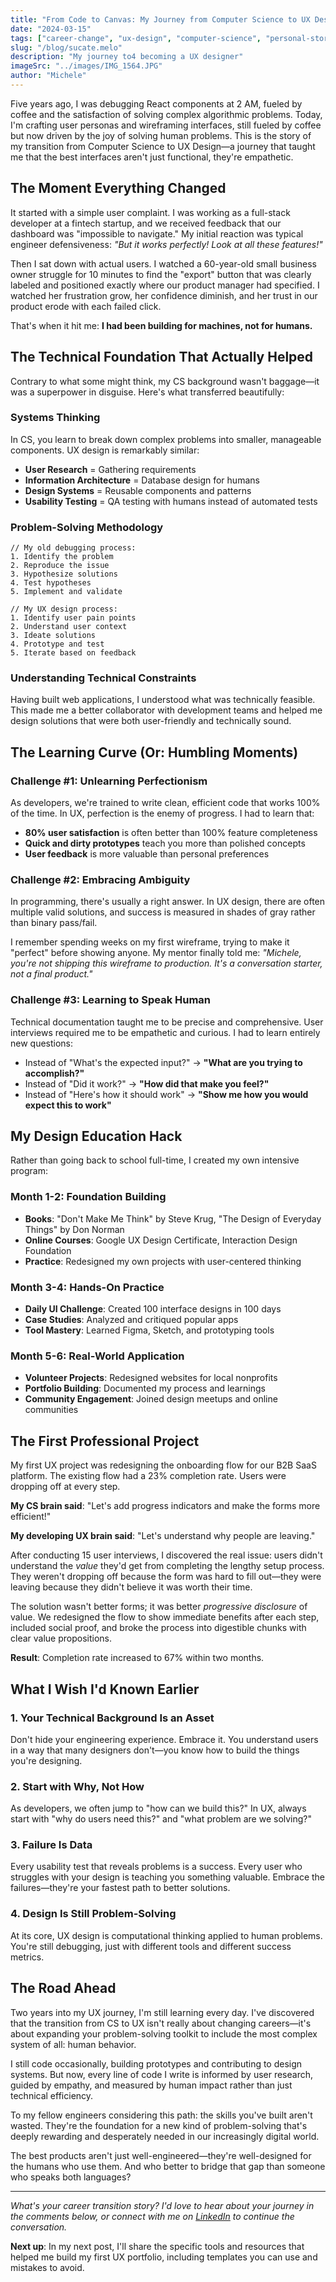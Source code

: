 ```yaml
---
title: "From Code to Canvas: My Journey from Computer Science to UX Design"
date: "2024-03-15"
tags: ["career-change", "ux-design", "computer-science", "personal-story"]
slug: "/blog/sucate.melo"
description: "My journey to4 becoming a UX designer"
imageSrc: "../images/IMG_1564.JPG"
author: "Michele"
---
```



Five years ago, I was debugging React components at 2 AM, fueled by coffee and the satisfaction of solving complex algorithmic problems. Today, I'm crafting user personas and wireframing interfaces, still fueled by coffee but now driven by the joy of solving human problems. This is the story of my transition from Computer Science to UX Design—a journey that taught me that the best interfaces aren't just functional, they're empathetic.

## The Moment Everything Changed

It started with a simple user complaint. I was working as a full-stack developer at a fintech startup, and we received feedback that our dashboard was "impossible to navigate." My initial reaction was typical engineer defensiveness: _"But it works perfectly! Look at all these features!"_

<StaticImage
  src="../images/old-dashboard-mockup.png"
  alt="Screenshot of a cluttered software dashboard with multiple panels and complex navigation"
  placeholder="blurred"
  layout="fullWidth"
  className="my-8 rounded-lg shadow-lg"
/>

Then I sat down with actual users. I watched a 60-year-old small business owner struggle for 10 minutes to find the "export" button that was clearly labeled and positioned exactly where our product manager had specified. I watched her frustration grow, her confidence diminish, and her trust in our product erode with each failed click.

That's when it hit me: **I had been building for machines, not for humans.**

## The Technical Foundation That Actually Helped

Contrary to what some might think, my CS background wasn't baggage—it was a superpower in disguise. Here's what transferred beautifully:

### Systems Thinking

In CS, you learn to break down complex problems into smaller, manageable components. UX design is remarkably similar:

- **User Research** = Gathering requirements
- **Information Architecture** = Database design for humans
- **Design Systems** = Reusable components and patterns
- **Usability Testing** = QA testing with humans instead of automated tests

### Problem-Solving Methodology

```
// My old debugging process:
1. Identify the problem
2. Reproduce the issue
3. Hypothesize solutions
4. Test hypotheses
5. Implement and validate

// My UX design process:
1. Identify user pain points
2. Understand user context
3. Ideate solutions
4. Prototype and test
5. Iterate based on feedback
```

### Understanding Technical Constraints

Having built web applications, I understood what was technically feasible. This made me a better collaborator with development teams and helped me design solutions that were both user-friendly and technically sound.

<StaticImage
  src="../images/design-dev-collaboration.jpg"
  alt="Designer and developer working together at a whiteboard, sketching user flows and technical architecture"
  placeholder="blurred"
  width={800}
  height={500}
  className="my-8 rounded-lg"
/>

## The Learning Curve (Or: Humbling Moments)

### Challenge #1: Unlearning Perfectionism

As developers, we're trained to write clean, efficient code that works 100% of the time. In UX, perfection is the enemy of progress. I had to learn that:

- **80% user satisfaction** is often better than 100% feature completeness
- **Quick and dirty prototypes** teach you more than polished concepts
- **User feedback** is more valuable than personal preferences

### Challenge #2: Embracing Ambiguity

In programming, there's usually a right answer. In UX design, there are often multiple valid solutions, and success is measured in shades of gray rather than binary pass/fail.

I remember spending weeks on my first wireframe, trying to make it "perfect" before showing anyone. My mentor finally told me: _"Michele, you're not shipping this wireframe to production. It's a conversation starter, not a final product."_

### Challenge #3: Learning to Speak Human

Technical documentation taught me to be precise and comprehensive. User interviews required me to be empathetic and curious. I had to learn entirely new questions:

- Instead of "What's the expected input?" → **"What are you trying to accomplish?"**
- Instead of "Did it work?" → **"How did that make you feel?"**
- Instead of "Here's how it should work" → **"Show me how you would expect this to work"**

## My Design Education Hack

Rather than going back to school full-time, I created my own intensive program:

### Month 1-2: Foundation Building

- **Books**: "Don't Make Me Think" by Steve Krug, "The Design of Everyday Things" by Don Norman
- **Online Courses**: Google UX Design Certificate, Interaction Design Foundation
- **Practice**: Redesigned my own projects with user-centered thinking

### Month 3-4: Hands-On Practice

- **Daily UI Challenge**: Created 100 interface designs in 100 days
- **Case Studies**: Analyzed and critiqued popular apps
- **Tool Mastery**: Learned Figma, Sketch, and prototyping tools

<StaticImage
  src="../images/design-tools-setup.jpg"
  alt="Workspace showing Figma interface on monitor, surrounded by design books, sketching materials, and coffee"
  placeholder="blurred"
  width={800}
  height={600}
  className="my-8 rounded-lg shadow-md"
/>

### Month 5-6: Real-World Application

- **Volunteer Projects**: Redesigned websites for local nonprofits
- **Portfolio Building**: Documented my process and learnings
- **Community Engagement**: Joined design meetups and online communities

## The First Professional Project

My first UX project was redesigning the onboarding flow for our B2B SaaS platform. The existing flow had a 23% completion rate. Users were dropping off at every step.

**My CS brain said**: "Let's add progress indicators and make the forms more efficient!"

**My developing UX brain said**: "Let's understand why people are leaving."

After conducting 15 user interviews, I discovered the real issue: users didn't understand the _value_ they'd get from completing the lengthy setup process. They weren't dropping off because the form was hard to fill out—they were leaving because they didn't believe it was worth their time.

The solution wasn't better forms; it was better _progressive disclosure_ of value. We redesigned the flow to show immediate benefits after each step, included social proof, and broke the process into digestible chunks with clear value propositions.

**Result**: Completion rate increased to 67% within two months.

<StaticImage
  src="../images/onboarding-before-after.png"
  alt="Side-by-side comparison showing old vs new onboarding flow with improved completion rates"
  placeholder="blurred"
  layout="fullWidth"
  className="my-8 rounded-lg"
/>

## What I Wish I'd Known Earlier

### 1. Your Technical Background Is an Asset

Don't hide your engineering experience. Embrace it. You understand users in a way that many designers don't—you know how to build the things you're designing.

### 2. Start with Why, Not How

As developers, we often jump to "how can we build this?" In UX, always start with "why do users need this?" and "what problem are we solving?"

### 3. Failure Is Data

Every usability test that reveals problems is a success. Every user who struggles with your design is teaching you something valuable. Embrace the failures—they're your fastest path to better solutions.

### 4. Design Is Still Problem-Solving

At its core, UX design is computational thinking applied to human problems. You're still debugging, just with different tools and different success metrics.

## The Road Ahead

Two years into my UX journey, I'm still learning every day. I've discovered that the transition from CS to UX isn't really about changing careers—it's about expanding your problem-solving toolkit to include the most complex system of all: human behavior.

I still code occasionally, building prototypes and contributing to design systems. But now, every line of code I write is informed by user research, guided by empathy, and measured by human impact rather than just technical efficiency.

To my fellow engineers considering this path: the skills you've built aren't wasted. They're the foundation for a new kind of problem-solving that's deeply rewarding and desperately needed in our increasingly digital world.

The best products aren't just well-engineered—they're well-designed for the humans who use them. And who better to bridge that gap than someone who speaks both languages?

---

_What's your career transition story? I'd love to hear about your journey in the comments below, or connect with me on [LinkedIn](https://linkedin.com/in/yourprofile) to continue the conversation._

**Next up**: In my next post, I'll share the specific tools and resources that helped me build my first UX portfolio, including templates you can use and mistakes to avoid.

